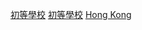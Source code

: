 {{Catnav|頁面分類|各種主題的頁面分類|依中国各省来作的分类|中国各省教育|香港教育}}
{{commonscat|Primary schools in Hong Kong}}

[[Category:香港學校|初等學校]]
[[Category:香港小學教育|初等學校]]
[[Category:中国各省小学|Hong Kong]]